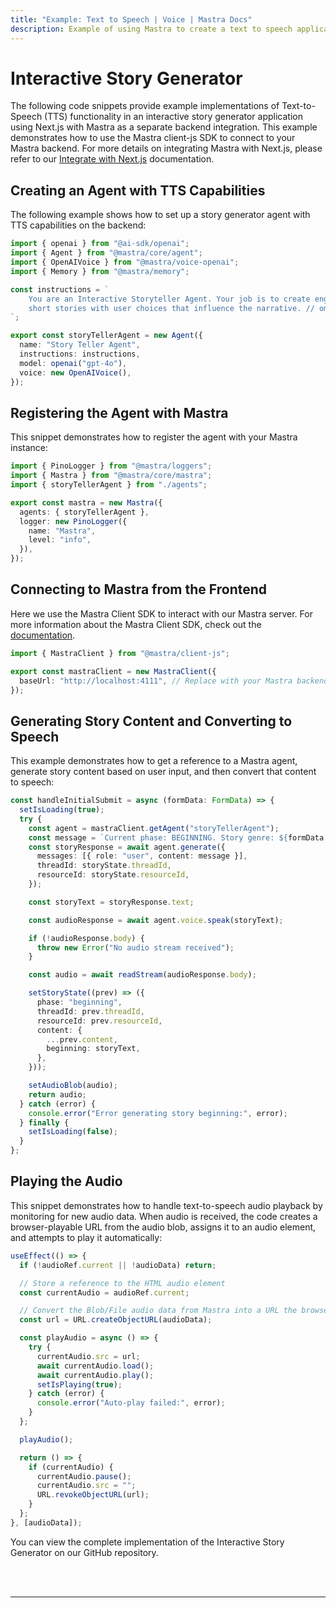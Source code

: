 ```yaml
---
title: "Example: Text to Speech | Voice | Mastra Docs"
description: Example of using Mastra to create a text to speech application.
---
```



# Interactive Story Generator

The following code snippets provide example implementations of Text-to-Speech (TTS) functionality in an interactive story generator application using Next.js with Mastra as a separate backend integration. This example demonstrates how to use the Mastra client-js SDK to connect to your Mastra backend. For more details on integrating Mastra with Next.js, please refer to our [Integrate with Next.js](/docs/frameworks/next-js) documentation.

## Creating an Agent with TTS Capabilities

The following example shows how to set up a story generator agent with TTS capabilities on the backend:

```typescript filename="src/mastra/agents/index.ts"
import { openai } from "@ai-sdk/openai";
import { Agent } from "@mastra/core/agent";
import { OpenAIVoice } from "@mastra/voice-openai";
import { Memory } from "@mastra/memory";

const instructions = `
    You are an Interactive Storyteller Agent. Your job is to create engaging
    short stories with user choices that influence the narrative. // omitted for brevity
`;

export const storyTellerAgent = new Agent({
  name: "Story Teller Agent",
  instructions: instructions,
  model: openai("gpt-4o"),
  voice: new OpenAIVoice(),
});
```

## Registering the Agent with Mastra

This snippet demonstrates how to register the agent with your Mastra instance:

```typescript filename="src/mastra/index.ts"
import { PinoLogger } from "@mastra/loggers";
import { Mastra } from "@mastra/core/mastra";
import { storyTellerAgent } from "./agents";

export const mastra = new Mastra({
  agents: { storyTellerAgent },
  logger: new PinoLogger({
    name: "Mastra",
    level: "info",
  }),
});
```

## Connecting to Mastra from the Frontend

Here we use the Mastra Client SDK to interact with our Mastra server. For more information about the Mastra Client SDK, check out the [documentation](../../docs/server-db/mastra-client.mdx).

```typescript filename="src/app/page.tsx"
import { MastraClient } from "@mastra/client-js";

export const mastraClient = new MastraClient({
  baseUrl: "http://localhost:4111", // Replace with your Mastra backend URL
});
```

## Generating Story Content and Converting to Speech

This example demonstrates how to get a reference to a Mastra agent, generate story content based on user input, and then convert that content to speech:

```typescript filename="/app/components/StoryManager.tsx"
const handleInitialSubmit = async (formData: FormData) => {
  setIsLoading(true);
  try {
    const agent = mastraClient.getAgent("storyTellerAgent");
    const message = `Current phase: BEGINNING. Story genre: ${formData.genre}, Protagonist name: ${formData.protagonistDetails.name}, Protagonist age: ${formData.protagonistDetails.age}, Protagonist gender: ${formData.protagonistDetails.gender}, Protagonist occupation: ${formData.protagonistDetails.occupation}, Story Setting: ${formData.setting}`;
    const storyResponse = await agent.generate({
      messages: [{ role: "user", content: message }],
      threadId: storyState.threadId,
      resourceId: storyState.resourceId,
    });

    const storyText = storyResponse.text;

    const audioResponse = await agent.voice.speak(storyText);

    if (!audioResponse.body) {
      throw new Error("No audio stream received");
    }

    const audio = await readStream(audioResponse.body);

    setStoryState((prev) => ({
      phase: "beginning",
      threadId: prev.threadId,
      resourceId: prev.resourceId,
      content: {
        ...prev.content,
        beginning: storyText,
      },
    }));

    setAudioBlob(audio);
    return audio;
  } catch (error) {
    console.error("Error generating story beginning:", error);
  } finally {
    setIsLoading(false);
  }
};
```

## Playing the Audio

This snippet demonstrates how to handle text-to-speech audio playback by monitoring for new audio data. When audio is received, the code creates a browser-playable URL from the audio blob, assigns it to an audio element, and attempts to play it automatically:

```typescript filename="/app/components/StoryManager.tsx"
useEffect(() => {
  if (!audioRef.current || !audioData) return;

  // Store a reference to the HTML audio element
  const currentAudio = audioRef.current;

  // Convert the Blob/File audio data from Mastra into a URL the browser can play
  const url = URL.createObjectURL(audioData);

  const playAudio = async () => {
    try {
      currentAudio.src = url;
      await currentAudio.load();
      await currentAudio.play();
      setIsPlaying(true);
    } catch (error) {
      console.error("Auto-play failed:", error);
    }
  };

  playAudio();

  return () => {
    if (currentAudio) {
      currentAudio.pause();
      currentAudio.src = "";
      URL.revokeObjectURL(url);
    }
  };
}, [audioData]);
```

You can view the complete implementation of the Interactive Story Generator on our GitHub repository.

<br />
<br />
<hr className="dark:border-[#404040] border-gray-300" />
<br />
<br />
<GithubLink
  link={
    "https://github.com/mastra-ai/voice-examples/tree/main/text-to-speech/interactive-story"
  }
/>
